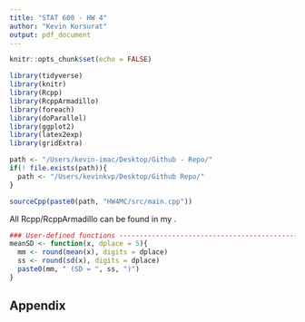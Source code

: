 ```yaml
---
title: "STAT 600 - HW 4"
author: "Kevin Korsurat"
output: pdf_document
---
```


```r
knitr::opts_chunk$set(echo = FALSE)

library(tidyverse)
library(knitr)
library(Rcpp)
library(RcppArmadillo)
library(foreach)
library(doParallel)
library(ggplot2)
library(latex2exp)
library(gridExtra)

path <- "/Users/kevin-imac/Desktop/Github - Repo/"
if(! file.exists(path)){
  path <- "/Users/kevinkvp/Desktop/Github Repo/"
}

sourceCpp(paste0(path, "HW4MC/src/main.cpp"))
```

All Rcpp/RcppArmadillo can be found in my [\textcolor{red}{GitHub}](https://github.com/skorsu/HW4MC).

```r

### User-defined functions -----------------------------------------------------
meanSD <- function(x, dplace = 5){
  mm <- round(mean(x), digits = dplace)
  ss <- round(sd(x), digits = dplace)
  paste0(mm, " (SD = ", ss, ")")
}
```

\newpage

## Appendix

```r

```
